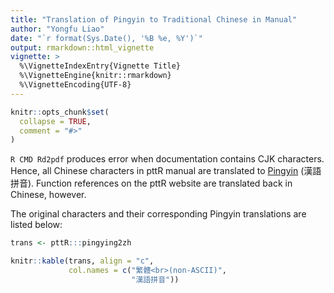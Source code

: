 ```yaml
---
title: "Translation of Pingyin to Traditional Chinese in Manual"
author: "Yongfu Liao"
date: "`r format(Sys.Date(), '%B %e, %Y')`"
output: rmarkdown::html_vignette
vignette: >
  %\VignetteIndexEntry{Vignette Title}
  %\VignetteEngine{knitr::rmarkdown}
  %\VignetteEncoding{UTF-8}
---
```


```r
knitr::opts_chunk$set(
  collapse = TRUE,
  comment = "#>"
)
```

`R CMD Rd2pdf` produces error when documentation contains CJK characters. Hence, all Chinese characters in pttR manual are translated to [Pingyin](https://en.wikipedia.org/wiki/Pinyin) (漢語拼音). 
Function references on the pttR website are translated back in Chinese, however.


The original characters and their corresponding Pingyin translations are listed below:

```r
trans <- pttR:::pingying2zh

knitr::kable(trans, align = "c",
             col.names = c("繁體<br>(non-ASCII)",
                           "漢語拼音"))
```
